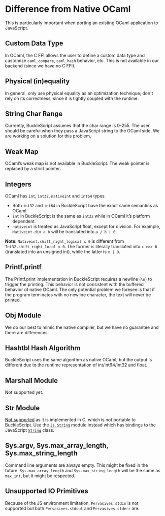 
# Difference from Native OCaml

This is particularly important when porting an existing OCaml application to JavaScript.

## Custom Data Type

In OCaml, the C FFI allows the user to define a custom data type and customize `caml_compare`, `caml_hash` behavior, etc. This is not available in our backend (since we have no C FFI).

## Physical (in)equality

In general, only use physical equality as an optimization technique; don't rely on its correctness, since it is tightly coupled with the runtime.

## String Char Range

Currently, BuckleScript assumes that the char range is 0-255. The user should be careful when they pass a JavaScript string to the OCaml side. We are working on a solution for this problem.

## Weak Map

OCaml’s weak map is not available in BuckleScript. The weak pointer is replaced by a strict pointer.

## Integers

OCaml has `int`, `int32`, `nativeint` and `int64` types.

- Both `int32` and `int64` in BuckleScript have the exact same semantics as OCaml.
- `int` in BuckleScript is the same as `int32` while in OCaml it’s platform dependent.
- `nativeint` is treated as JavaScript float, except for division. For example, `Nativeint.div a b` will be translated into `a / b | 0`.

**Note**: `Nativeint.shift_right_logical x 0` is different from `Int32.shift_right_local x 0`. The former is literally translated into `x >>> 0` (translated into an unsigned int), while the latter is `x | 0`.

## Printf.printf

The Printf.print implementation in BuckleScript requires a newline (`\n`) to trigger the printing. This behavior is not consistent with the buffered behavior of native OCaml. The only potential problem we foresee is that if the program terminates with no newline character, the text will never be printed.

## Obj Module

We do our best to mimic the native compiler, but we have no guarantee and there are differences.

## Hashtbl Hash Algorithm

BuckleScript uses the same algorithm as native OCaml, but the output is different due to the runtime representation of int/int64/int32 and float.

## Marshall Module

Not supported yet.

## Str Module

[Not supported](https://github.com/BuckleScript/bucklescript/issues/879) as it is implemented in C, which is not portable to BuckleScript. Use the [`Js.String`](//bucklescript.github.io/bucklescript/api/Js.String.html) module instead which has bindings to the JavaScript [`String`](https://developer.mozilla.org/en-US/docs/Web/JavaScript/Reference/Global_Objects/String) class.

## Sys.argv, Sys.max_array_length, Sys.max_string_length

Command line arguments are always empty. This might be fixed in the future. `Sys.max_array_length` and `Sys.max_string_length` will be the same as `max_int`, but it might be respected.

## Unsupported IO Primitives

Because of the JS environment limitation, `Pervasives.stdin` is not supported but both `Pervasives.stdout` and `Pervasives.stderr` are.

